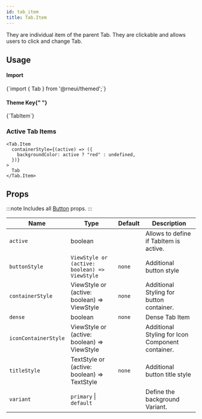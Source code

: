 ```yaml
---
id: tab_item
title: Tab.Item
---
```



<IconsStyle />

They are individual item of the parent Tab.
They are clickable and allows users to click and change Tab.

## Usage

<div class="row inline-flex-center">
  <div class="col col--3">
    <h4>Import</h4>
  </div>
  <div class="col col--9">
    <CodeBlock>{`import { Tab } from '@rneui/themed';`}</CodeBlock>
  </div>
  <div class="col col--3">
    <h4>
      Theme Key{" "}
      <a href="../customizing#using-themeprovider">
        <BiInfoCircle />
      </a>
    </h4>
  </div>
  <div class="col col--9">
    <CodeBlock>{`TabItem`}</CodeBlock>
  </div>
</div>

### Active Tab Items

```tsx
<Tab.Item
  containerStyle={(active) => ({
    backgroundColor: active ? "red" : undefined,
  })}
>
  Tab
</Tab.Item>
```

## Props

:::note
Includes all [Button](button#props) props.
:::

<div class='table-responsive'>

| Name                 | Type                                          | Default | Description                                      |
| -------------------- | --------------------------------------------- | ------- | ------------------------------------------------ |
| `active`             | boolean                                       |         | Allows to define if TabItem is active.           |
| `buttonStyle`        | `ViewStyle or (active: boolean) => ViewStyle` | `none`  | Additional button style                          |
| `containerStyle`     | ViewStyle or (active: boolean) => ViewStyle   | `none`  | Additional Styling for button container.         |
| `dense`              | boolean                                       | `none`  | Dense Tab Item                                   |
| `iconContainerStyle` | ViewStyle or (active: boolean) => ViewStyle   |         | Additional Styling for Icon Component container. |
| `titleStyle`         | TextStyle or (active: boolean) => TextStyle   | `none`  | Additional button title style                    |
| `variant`            | `primary` \| `default`                        |         | Define the background Variant.                   |

</div>
